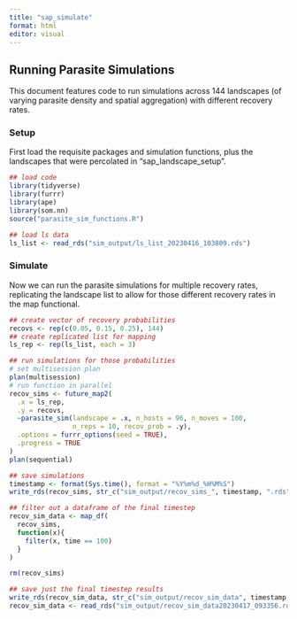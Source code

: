 ```yaml
---
title: "sap_simulate"
format: html
editor: visual
---
```


## Running Parasite Simulations

This document features code to run simulations across 144 landscapes (of varying parasite density and spatial aggregation) with different recovery rates.

### Setup

First load the requisite packages and simulation functions, plus the landscapes that were percolated in "sap_landscape_setup".

```r
## load code
library(tidyverse)
library(furrr)
library(ape)
library(som.nn)
source("parasite_sim_functions.R")

## load ls data
ls_list <- read_rds("sim_output/ls_list_20230416_103809.rds")
```

### Simulate

Now we can run the parasite simulations for multiple recovery rates, replicating the landscape list to allow for those different recovery rates in the map functional.

```r
## create vector of recovery probabilities
recovs <- rep(c(0.05, 0.15, 0.25), 144)
## create replicated list for mapping
ls_rep <- rep(ls_list, each = 3)

## run simulations for those probabilities
# set multisession plan
plan(multisession)
# run function in parallel
recov_sims <- future_map2(
  .x = ls_rep,
  .y = recovs,
  ~parasite_sim(landscape = .x, n_hosts = 96, n_moves = 100,
                n_reps = 10, recov_prob = .y),
  .options = furrr_options(seed = TRUE),
  .progress = TRUE
)
plan(sequential)

## save simulations
timestamp <- format(Sys.time(), format = "%Y%m%d_%H%M%S")
write_rds(recov_sims, str_c("sim_output/recov_sims_", timestamp, ".rds"))

## filter out a dataframe of the final timestep
recov_sim_data <- map_df(
  recov_sims,
  function(x){
    filter(x, time == 100)
  }
)

rm(recov_sims)

## save just the final timestep results
write_rds(recov_sim_data, str_c("sim_output/recov_sim_data", timestamp, ".rds"))
recov_sim_data <- read_rds("sim_output/recov_sim_data20230417_093356.rds")
```
